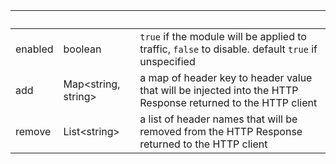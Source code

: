 | &nbsp;  | &nbsp;                    | &nbsp;                                                                                                       |
| ------- | ------------------------- | ------------------------------------------------------------------------------------------------------------ |
| enabled | boolean                   | `true` if the module will be applied to traffic, `false` to disable. default `true` if unspecified           |
| add     | Map&lt;string, string&gt; | a map of header key to header value that will be injected into the HTTP Response returned to the HTTP client |
| remove  | List&lt;string&gt;        | a list of header names that will be removed from the HTTP Response returned to the HTTP client               |

